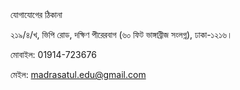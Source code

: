 
<SEO pageTitle="যোগাযোগ" />
<Box maxWidth={960} margin="0 auto" padding={{ xs: 3, sm: 4 }}>


<Text variant="h2" textAlign="center">
  যোগাযোগের ঠিকানা
</Text>
<Divider />

২১৯/৪/খ, ভিপি রোড, দক্ষিণ পীরেরবাগ (৬০ ফিট ভাঙ্গাব্রীজ সংলগ্ন),
ঢাকা-১২১৬।

মোবাইল: 01914-723676

মেইল: madrasatul.edu@gmail.com

</Box>

